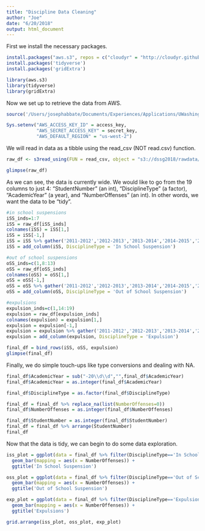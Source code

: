 ```yaml
---
title: "Discipline Data Cleaning"
author: "Joe"
date: "6/20/2018"
output: html_document
---
```


First we install the necessary packages.

```r
install.packages("aws.s3", repos = c("cloudyr" = "http://cloudyr.github.io/drat"))
install.packages('tidyverse')
install.packages('gridExtra')
```

```r
library(aws.s3)
library(tidyverse)
library(gridExtra)
```

Now we set up to retrieve the data from AWS. 

```r
source('/Users/josephabbate/Documents/Experiences/Applications/UWashington/Project/cred.txt')

Sys.setenv("AWS_ACCESS_KEY_ID" = access_key,
           "AWS_SECRET_ACCESS_KEY" = secret_key,
           "AWS_DEFAULT_REGION" = "us-west-2")
```

We will read in data as a tibble using the read_csv (NOT read.csv) function. 

```r
raw_df <- s3read_using(FUN = read_csv, object = "s3://dssg2018/rawdata/DPS_Discipline_1112-1617.csv")

glimpse(raw_df)
```

As we can see, the data is currently wide. We would like to go from the 19 
columns to just 4: "StudentNumber" (an int), "DisciplineType" (a factor), "AcademicYear" (a year), and "NumberOffenses" (an int). In other words, we want the data to be "tidy".

```r
#in school suspensions
iSS_inds=1:7
iSS = raw_df[iSS_inds]
colnames(iSS) = iSS[1,]
iSS = iSS[-1,]
iSS = iSS %>% gather('2011-2012','2012-2013','2013-2014','2014-2015','2015-2016','2016-2017',key = 'AcademicYear' ,value='NumberOffenses')
iSS = add_column(iSS, DisciplineType = 'In School Suspension')

#out of school suspensions
oSS_inds=c(1,8:13)
oSS = raw_df[oSS_inds]
colnames(oSS) = oSS[1,]
oSS = oSS[-1,]
oSS = oSS %>% gather('2011-2012','2012-2013','2013-2014','2014-2015','2015-2016','2016-2017',key = 'AcademicYear' ,value='NumberOffenses')
oSS = add_column(oSS, DisciplineType = 'Out of School Suspension')

#expulsions
expulsion_inds=c(1,14:19)
expulsion = raw_df[expulsion_inds]
colnames(expulsion) = expulsion[1,]
expulsion = expulsion[-1,]
expulsion = expulsion %>% gather('2011-2012','2012-2013','2013-2014','2014-2015','2015-2016','2016-2017',key = 'AcademicYear' ,value='NumberOffenses')
expulsion = add_column(expulsion, DisciplineType = 'Expulsion')

final_df = bind_rows(iSS, oSS, expulsion)
glimpse(final_df)
```

Finally, we do simple touch-ups like type conversions and dealing with NA.

```r
final_df$AcademicYear = sub("-20\\d\\d","",final_df$AcademicYear)
final_df$AcademicYear = as.integer(final_df$AcademicYear)

final_df$DisciplineType = as.factor(final_df$DisciplineType)

final_df = final_df %>% replace_na(list(NumberOffenses=0))
final_df$NumberOffenses = as.integer(final_df$NumberOffenses)

final_df$StudentNumber = as.integer(final_df$StudentNumber)
final_df = final_df %>% arrange(StudentNumber)
final_df
```

Now that the data is tidy, we can begin to do some data exploration. 

```r
iss_plot = ggplot(data = final_df %>% filter(DisciplineType=='In School Suspension')) +
  geom_bar(mapping = aes(x = NumberOffenses)) +
  ggtitle('In School Suspension')

oss_plot = ggplot(data = final_df %>% filter(DisciplineType=='Out of School Suspension')) +
  geom_bar(mapping = aes(x = NumberOffenses)) +
  ggtitle('Out of School Suspension')

exp_plot = ggplot(data = final_df %>% filter(DisciplineType=='Expulsion')) +
  geom_bar(mapping = aes(x = NumberOffenses)) +
  ggtitle('Expulsions')

grid.arrange(iss_plot, oss_plot, exp_plot)
```





